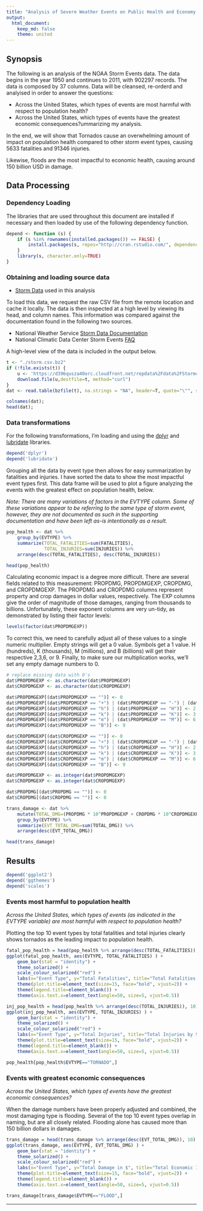 ```yaml
---
title: "Analysis of Severe Weather Events on Public Health and Economy in Communities and Municipalities"
output:
  html_document:
    keep_md: false
    theme: united
---
```


## Synopsis

The following is an analysis of the NOAA Storm Events data. The data begins in
the year 1950 and continues to 2011, with 902297 records. The data is composed
by 37 columns. Data will be cleansed, re-orderd and analyised in order to
answer the questions:

- Across the United States, which types of events are most harmful with respect
to population health?
- Across the United States, which types of events have the greatest economic
consequences?ummarizing my analysis.

In the end, we will show that Tornados cause an overwhelming amount of impact
on population health compared to other storm event types, causing 5633
fatalities and 91346 injuries.

Likewise, floods are the most impactful to economic health, causing around 150
billion USD in damage.

## Data Processing

### Dependency Loading

The libraries that are used throughout this document are installed if
necessary and then loaded by use of the following dependency function.

```r
depend <- function (s) {
	if (s %in% rownames(installed.packages()) == FALSE) {
		install.packages(s, repos="http://cran.rstudio.com/", dependencies=TRUE)
	}
	library(s, character.only=TRUE)
}
```

### Obtaining and loading source data

- [Storm Data][data] used in this analysis

To load this data, we request the raw CSV file from the remote location and
cache it locally. The data is then inspected at a high level by viewing its
head, and column names. This information was compared against the
documentation found in the following two sources.

- National Weather Service [Storm Data Documentation][docs]
- National Climatic Data Center Storm Events [FAQ][faq]

A high-level view of the data is included in the output below.

```r
t <- "./storm.csv.bz2"
if (!file.exists(t)) {
    u <- 'https://d396qusza40orc.cloudfront.net/repdata%2Fdata%2FStormcsv.bz2'
    download.file(u,destfile=t, method="curl")
}
dat <- read.table(bzfile(t), na.strings = "NA", header=T, quote="\"", sep=",")
```

```r
colnames(dat);
head(dat);
```

### Data transformations

For the following transformations, I'm loading and using the [dplyr][dplyr] and
[lubridate][lubridate] libraries.

```r
depend('dplyr')
depend('lubridate')
```

Grouping all the data by event type then allows for easy summarization by
fatalities and injuries. I have sorted the data to show the most impactful
event types first. This data frame will be used to plot a figure analyzing the
events with the greatest effect on population health, below.

_Note: There are many variations of factors in the EVTYPE column. Some of these
variations appear to be referring to the same type of storm event, however,
they are not documented as such in the supporting documentation and have been
left as-is intentionally as a result._

```r
pop_health <- dat %>%
    group_by(EVTYPE) %>%
    summarize(TOTAL_FATALITIES=sum(FATALITIES),
              TOTAL_INJURIES=sum(INJURIES)) %>%
    arrange(desc(TOTAL_FATALITIES), desc(TOTAL_INJURIES))

head(pop_health)
```

Calculating economic impact is a degree more difficult. There are several
fields related to this measurement: PROPDMG, PROPDMGEXP, CROPDMG, and
CROPDMGEXP. The PROPDMG and CROPDMG columns represent property and crop damages
in dollar values, respectively. The EXP columns give the order of magnitude of
those damages, ranging from thousands to billions. Unfortunately, these
exponent columns are very un-tidy, as demonstrated by listing their factor
levels:


```r
levels(factor(dat$PROPDMGEXP))
```

To correct this, we need to carefully adjust all of these values to a single
numeric multiplier. Empty strings will get a 0 value. Symbols get a 1 value. H
(hundreds), K (thousands), M (millions), and B (billions) will get their
respective 2,3,6, or 9. Finally, to make sure our multiplication works, we'll
set any empty damage numbers to 0.

```r
# replace missing data with 0's
dat$PROPDMGEXP <- as.character(dat$PROPDMGEXP)
dat$CROPDMGEXP <- as.character(dat$CROPDMGEXP)

dat$PROPDMGEXP[(dat$PROPDMGEXP == "")] <- 0
dat$PROPDMGEXP[(dat$PROPDMGEXP == "+") | (dat$PROPDMGEXP == "-") | (dat$PROPDMGEXP == "?")] <- 1
dat$PROPDMGEXP[(dat$PROPDMGEXP == "h") | (dat$PROPDMGEXP == "H")] <- 2
dat$PROPDMGEXP[(dat$PROPDMGEXP == "k") | (dat$PROPDMGEXP == "K")] <- 3
dat$PROPDMGEXP[(dat$PROPDMGEXP == "m") | (dat$PROPDMGEXP == "M")] <- 6
dat$PROPDMGEXP[(dat$PROPDMGEXP == "B")] <- 9

dat$CROPDMGEXP[(dat$CROPDMGEXP == "")] <- 0
dat$CROPDMGEXP[(dat$CROPDMGEXP == "+") | (dat$CROPDMGEXP == "-") | (dat$CROPDMGEXP == "?")] <- 1
dat$CROPDMGEXP[(dat$CROPDMGEXP == "h") | (dat$CROPDMGEXP == "H")] <- 2
dat$CROPDMGEXP[(dat$CROPDMGEXP == "k") | (dat$CROPDMGEXP == "K")] <- 3
dat$CROPDMGEXP[(dat$CROPDMGEXP == "m") | (dat$CROPDMGEXP == "M")] <- 6
dat$CROPDMGEXP[(dat$CROPDMGEXP == "B")] <- 9

dat$PROPDMGEXP <- as.integer(dat$PROPDMGEXP)
dat$CROPDMGEXP <- as.integer(dat$CROPDMGEXP)

dat$PROPDMG[(dat$PROPDMG == "")] <- 0
dat$CROPDMG[(dat$CROPDMG == "")] <- 0
```

```r
trans_damage <- dat %>%
    mutate(TOTAL_DMG=(PROPDMG * 10^PROPDMGEXP + CROPDMG * 10^CROPDMGEXP)) %>%
    group_by(EVTYPE) %>%
    summarize(EVT_TOTAL_DMG=sum(TOTAL_DMG)) %>%
    arrange(desc(EVT_TOTAL_DMG))

head(trans_damage)
```

## Results

```r
depend('ggplot2')
depend('ggthemes')
depend('scales')
```

### Events most harmful to population health

_Across the United States, which types of events (as indicated in the EVTYPE
variable) are most harmful with respect to population health?_

Plotting the top 10 event types by total fatalities and total injuries
clearly shows tornados as the leading impact to population health.

```r
fatal_pop_health = head(pop_health %>% arrange(desc(TOTAL_FATALITIES)), 10)
ggplot(fatal_pop_health, aes(EVTYPE, TOTAL_FATALITIES) ) +
    geom_bar(stat = "identity") +
    theme_solarized() +
    scale_colour_solarized("red") +
    labs(x="Event Type", y="Total Fatalities", title="Total Fatalities by Storm Event Type") +
    theme(plot.title=element_text(size=15, face="bold", vjust=2)) +
    theme(legend.title=element_blank()) +
    theme(axis.text.x=element_text(angle=50, size=5, vjust=0.5))

inj_pop_health = head(pop_health %>% arrange(desc(TOTAL_INJURIES)), 10)
ggplot(inj_pop_health, aes(EVTYPE, TOTAL_INJURIES) ) +
    geom_bar(stat = "identity") +
    theme_solarized() +
    scale_colour_solarized("red") +
    labs(x="Event Type", y="Total Injuries", title="Total Injuries by Storm Event Type") +
    theme(plot.title=element_text(size=15, face="bold", vjust=2)) +
    theme(legend.title=element_blank()) +
    theme(axis.text.x=element_text(angle=50, size=5, vjust=0.5))

pop_health[pop_health$EVTYPE=="TORNADO",]
```

### Events with greatest economic consequences

_Across the United States, which types of events have the greatest economic
consequences?_

When the damage numbers have been properly adjusted and combined, the most
damaging type is flooding. Several of the top 10 event types overlap in naming,
but are all closely related. Flooding alone has caused more than 150 billion
dollars in damages.

```r
trans_damage = head(trans_damage %>% arrange(desc(EVT_TOTAL_DMG)), 10)
ggplot(trans_damage, aes(EVTYPE, EVT_TOTAL_DMG) ) +
    geom_bar(stat = "identity") +
    theme_solarized() +
    scale_colour_solarized("red") +
    labs(x="Event Type", y="Total Damage in $", title="Total Economic Impact by Storm Event Type") +
    theme(plot.title=element_text(size=15, face="bold", vjust=2)) +
    theme(legend.title=element_blank()) +
    theme(axis.text.x=element_text(angle=50, size=5, vjust=0.5))

trans_damage[trans_damage$EVTYPE=="FLOOD",]
```

- - - - -

[data]: https://d396qusza40orc.cloudfront.net/repdata%2Fdata%2FStormcsv.bz2 "Source Data"
[docs]: https://d396qusza40orc.cloudfront.net/repdata%2Fpeer2_doc%2Fpd01016005curr.pdf "Documentation"
[faq]: https://d396qusza40orc.cloudfront.net/repdata%2Fpeer2_doc%2FNCDC%20Storm%20Events-FAQ%20Page.pdf "FAQ"
[dplyr]: https://cran.r-project.org/web/packages/dplyr/index.html "dplyr package"
[lubridate]: https://cran.r-project.org/web/packages/lubridate/index.html "lubridate package"
